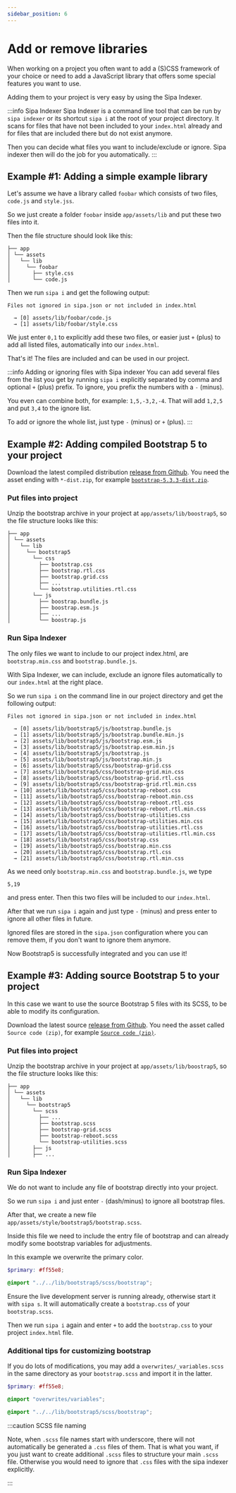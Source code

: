 ```yaml
---
sidebar_position: 6
---
```


# Add or remove libraries

When working on a project you often want to add a (S)CSS framework of your choice or need to add a JavaScript library that offers some special features you want to use.

Adding them to your project is very easy by using the Sipa Indexer. 

:::info Sipa Indexer
Sipa Indexer is a command line tool that can be run by `sipa indexer` or its shortcut `sipa i` at the root of your project directory. It scans for files that have not been included to your `index.html` already and for files that are included there but do not exist anymore.

Then you can decide what files you want to include/exclude or ignore. Sipa indexer then will do the job for you automatically.
:::

## Example #1: Adding a simple example library

Let's assume we have a library called `foobar` which consists of two files, `code.js` and `style.jss`.

So we just create a folder `foobar` inside `app/assets/lib` and put these two files into it.

Then the file structure should look like this:

```
├── app
│ └── assets
│   └── lib
│     └── foobar
│       ├── style.css
│       └── code.js
```

Then we run `sipa i` and get the following output:

```
Files not ignored in sipa.json or not included in index.html

  → [0] assets/lib/foobar/code.js
  → [1] assets/lib/foobar/style.css
```

We just enter `0,1` to explicitly add these two files, or easier just `+` (plus) to add all listed files, automatically into our `index.html`.

That's it! The files are included and can be used in our project.

:::info Adding or ignoring files with Sipa indexer
You can add several files from the list you get by running `sipa i` explicitly separated by comma and optional `+` (plus) prefix.
To ignore, you prefix the numbers with a `-` (minus).

You even can combine both, for example: `1,5,-3,2,-4`. That will add `1,2,5` and put `3,4` to the ignore list.

To add or ignore the whole list, just type `-` (minus) or `+` (plus).
:::

## Example #2: Adding compiled Bootstrap 5 to your project

Download the latest compiled distribution [release from Github](https://github.com/twbs/bootstrap/releases). You need the asset ending with `*-dist.zip`, for example [`bootstrap-5.3.3-dist.zip`](https://github.com/twbs/bootstrap/releases/download/v5.3.3/bootstrap-5.3.3-dist.zip).

### Put files into project

Unzip the bootstrap archive in your project at `app/assets/lib/boostrap5`, so the file structure looks like this:

```
├── app
│ └── assets
│   └── lib
│     └── bootstrap5
│       └── css
│         ├── bootstrap.css
│         ├── bootstrap.rtl.css
│         ├── bootstrap.grid.css
│         ├── ...
│         └── bootstrap.utilities.rtl.css
│       └── js
│         ├── boostrap.bundle.js
│         ├── boostrap.esm.js
│         ├── ...
│         └── boostrap.js
```

### Run Sipa Indexer

The only files we want to include to our project index.html, are `bootstrap.min.css` and `bootstrap.bundle.js`.

With Sipa Indexer, we can include, exclude an ignore files automatically to our `index.html` at the right place.

So we run `sipa i` on the command line in our project directory and get the following output:

```
Files not ignored in sipa.json or not included in index.html

  → [0] assets/lib/bootstrap5/js/bootstrap.bundle.js
  → [1] assets/lib/bootstrap5/js/bootstrap.bundle.min.js
  → [2] assets/lib/bootstrap5/js/bootstrap.esm.js
  → [3] assets/lib/bootstrap5/js/bootstrap.esm.min.js
  → [4] assets/lib/bootstrap5/js/bootstrap.js
  → [5] assets/lib/bootstrap5/js/bootstrap.min.js
  → [6] assets/lib/bootstrap5/css/bootstrap-grid.css
  → [7] assets/lib/bootstrap5/css/bootstrap-grid.min.css
  → [8] assets/lib/bootstrap5/css/bootstrap-grid.rtl.css
  → [9] assets/lib/bootstrap5/css/bootstrap-grid.rtl.min.css
  → [10] assets/lib/bootstrap5/css/bootstrap-reboot.css
  → [11] assets/lib/bootstrap5/css/bootstrap-reboot.min.css
  → [12] assets/lib/bootstrap5/css/bootstrap-reboot.rtl.css
  → [13] assets/lib/bootstrap5/css/bootstrap-reboot.rtl.min.css
  → [14] assets/lib/bootstrap5/css/bootstrap-utilities.css
  → [15] assets/lib/bootstrap5/css/bootstrap-utilities.min.css
  → [16] assets/lib/bootstrap5/css/bootstrap-utilities.rtl.css
  → [17] assets/lib/bootstrap5/css/bootstrap-utilities.rtl.min.css
  → [18] assets/lib/bootstrap5/css/bootstrap.css
  → [19] assets/lib/bootstrap5/css/bootstrap.min.css
  → [20] assets/lib/bootstrap5/css/bootstrap.rtl.css
  → [21] assets/lib/bootstrap5/css/bootstrap.rtl.min.css
```

As we need only `bootstrap.min.css` and `bootstrap.bundle.js`, we type
```
5,19
```

and press enter. Then this two files will be included to our `index.html`.

After that we run `sipa i` again and just type `-` (minus) and press enter to ignore all other files in future. 

Ignored files are stored in the `sipa.json` configuration where you can remove them, if you don't want to ignore them anymore.

Now Bootstrap5 is successfully integrated and you can use it!

## Example #3: Adding source Bootstrap 5 to your project

In this case we want to use the source Bootstrap 5 files with its SCSS, to be able to modify its configuration.

Download the latest source [release from Github](https://github.com/twbs/bootstrap/releases). You need the asset called `Source code (zip)`, for example [`Source code (zip)`](https://github.com/twbs/bootstrap/archive/refs/tags/v5.3.3.zip).


### Put files into project

Unzip the bootstrap archive in your project at `app/assets/lib/boostrap5`, so the file structure looks like this:

```
├── app
│ └── assets
│   └── lib
│     └── bootstrap5
│       └── scss
│         ├── ...
│         ├── bootstrap.scss
│         ├── bootstrap-grid.scss
│         ├── bootstrap-reboot.scss
│         └── bootstrap-utilities.scss
│       ├── js
│       ├── ...
```

### Run Sipa Indexer

We do not want to include any file of bootstrap directly into your project.

So we run `sipa i` and just enter `-` (dash/minus) to ignore all bootstrap files.

After that, we create a new file `app/assets/style/bootstrap5/bootstrap.scss`.

Inside this file we need to include the entry file of bootstrap and can already modify some bootstrap variables for adjustments.

In this example we overwrite the primary color.

```scss title=app/assets/style/bootstrap5/bootstrap.scss
$primary: #ff55e8;

@import "../../lib/bootstrap5/scss/bootstrap";
```

Ensure the live development server is running already, otherwise start it with `sipa s`. It will automatically create a `bootstrap.css` of your `bootstrap.scss`.

Then we run `sipa i` again and enter `+` to add the `bootstrap.css` to your project `index.html` file.

### Additional tips for customizing bootstrap

If you do lots of modifications, you may add a `overwrites/_variables.scss` in the same directory as your `bootstrap.scss` and import it in the latter.

```scss title=app/assets/style/bootstrap5/overwrites/_variables.scss
$primary: #ff55e8;
```

```scss title=app/assets/style/bootstrap5/bootstrap.scss
@import "overwrites/variables";

@import "../../lib/bootstrap5/scss/bootstrap";
```

:::caution SCSS file naming

Note, when `.scss` file names start with underscore, there will not automatically be generated a `.css` files of them. That is what you want, if you just want to create additional `.scss` files to structure your main `.scss` file.
Otherwise you would need to ignore that `.css` files with the sipa indexer explicitly.

:::